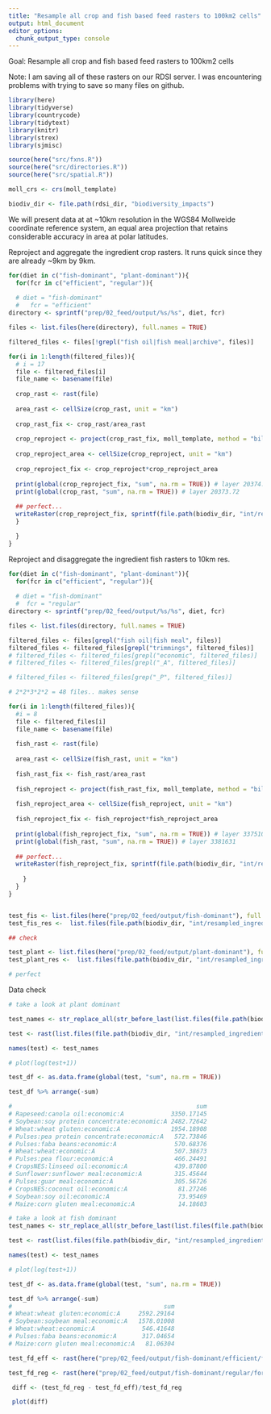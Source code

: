 ```yaml
---
title: "Resample all crop and fish based feed rasters to 100km2 cells"
output: html_document
editor_options: 
  chunk_output_type: console
---
```


Goal: Resample all crop and fish based feed rasters to 100km2 cells

Note: I am saving all of these rasters on our RDSI server. I was encountering problems with trying to save so many files on github.


```r

library(here)
library(tidyverse)
library(countrycode)
library(tidytext)
library(knitr)
library(strex)
library(sjmisc)

source(here("src/fxns.R"))
source(here("src/directories.R"))
source(here("src/spatial.R"))

moll_crs <- crs(moll_template)

biodiv_dir <- file.path(rdsi_dir, "biodiversity_impacts")

```

We will present data at at ~10km resolution in the WGS84 Mollweide coordinate reference system, an equal area projection that retains considerable accuracy in area at polar latitudes.

Reproject and aggregate the ingredient crop rasters. It runs quick since they are already ~9km by 9km.

```r

for(diet in c("fish-dominant", "plant-dominant")){
  for(fcr in c("efficient", "regular")){
  
  # diet = "fish-dominant"
  #   fcr = "efficient"
directory <- sprintf("prep/02_feed/output/%s/%s", diet, fcr)

files <- list.files(here(directory), full.names = TRUE)

filtered_files <- files[!grepl("fish oil|fish meal|archive", files)]

for(i in 1:length(filtered_files)){
  # i = 17
  file <- filtered_files[i]
  file_name <- basename(file)
  
  crop_rast <- rast(file)
  
  area_rast <- cellSize(crop_rast, unit = "km")
  
  crop_rast_fix <- crop_rast/area_rast
  
  crop_reproject <- project(crop_rast_fix, moll_template, method = "bilinear")
  
  crop_reproject_area <- cellSize(crop_reproject, unit = "km")
  
  crop_reproject_fix <- crop_reproject*crop_reproject_area
  
  print(global(crop_reproject_fix, "sum", na.rm = TRUE)) # layer 20374.35
  print(global(crop_rast, "sum", na.rm = TRUE)) # layer 20373.72
  
  ## perfect... 
  writeRaster(crop_reproject_fix, sprintf(file.path(biodiv_dir, "int/resampled_ingredient_rasts//%s/%s/%s"), diet,fcr, file_name), overwrite = TRUE)
  }

  }
}

```


Reproject and disaggregate the ingredient fish rasters to 10km res.

```r

for(diet in c("fish-dominant", "plant-dominant")){
  for(fcr in c("efficient", "regular")){
  
  # diet = "fish-dominant"
  #  fcr = "regular"
directory <- sprintf("prep/02_feed/output/%s/%s", diet, fcr)

files <- list.files(directory, full.names = TRUE)

filtered_files <- files[grepl("fish oil|fish meal", files)]
filtered_files <- filtered_files[grepl("trimmings", filtered_files)]
# filtered_files <- filtered_files[grepl("economic", filtered_files)]
# filtered_files <- filtered_files[grepl("_A", filtered_files)]

# filtered_files <- filtered_files[grep("_P", filtered_files)]

# 2*2*3*2*2 = 48 files.. makes sense

for(i in 1:length(filtered_files)){
  #i = 8
  file <- filtered_files[i]
  file_name <- basename(file)
  
  fish_rast <- rast(file)
  
  area_rast <- cellSize(fish_rast, unit = "km")
  
  fish_rast_fix <- fish_rast/area_rast
  
  fish_reproject <- project(fish_rast_fix, moll_template, method = "bilinear")
  
  fish_reproject_area <- cellSize(fish_reproject, unit = "km")
  
  fish_reproject_fix <- fish_reproject*fish_reproject_area
  
  print(global(fish_reproject_fix, "sum", na.rm = TRUE)) # layer 3375102
  print(global(fish_rast, "sum", na.rm = TRUE)) # layer 3381631
  
  ## perfect... 
  writeRaster(fish_reproject_fix, sprintf(file.path(biodiv_dir, "int/resampled_ingredient_rasts/%s/%s/%s"), diet, fcr, file_name), overwrite = TRUE)
  
    }
  }
}


test_fis <- list.files(here("prep/02_feed/output/fish-dominant"), full.names = TRUE, recursive = TRUE)
test_fis_res <-  list.files(file.path(biodiv_dir, "int/resampled_ingredient_rasts/fish-dominant"), full.names = TRUE, recursive = TRUE)

## check 

test_plant <- list.files(here("prep/02_feed/output/plant-dominant"), full.names = TRUE, recursive = TRUE)
test_plant_res <-  list.files(file.path(biodiv_dir, "int/resampled_ingredient_rasts/plant-dominant"), full.names = TRUE, recursive = TRUE)

# perfect 

```


Data check 

```r
# take a look at plant dominant

test_names <- str_replace_all(str_before_last(list.files(file.path(biodiv_dir, "int/resampled_ingredient_rasts/plant-dominant/regular"), pattern = "economic_A.tif"), ".tif"), "_", ":")

test <- rast(list.files(file.path(biodiv_dir, "int/resampled_ingredient_rasts/plant-dominant/regular"), pattern = "economic_A.tif", full.names = TRUE))

names(test) <- test_names

# plot(log(test+1))

test_df <- as.data.frame(global(test, "sum", na.rm = TRUE))

test_df %>% arrange(-sum)

#                                                   sum
# Rapeseed:canola oil:economic:A             3350.17145
# Soybean:soy protein concentrate:economic:A 2482.72642
# Wheat:wheat gluten:economic:A              1954.18908
# Pulses:pea protein concentrate:economic:A   572.73846
# Pulses:faba beans:economic:A                570.68376
# Wheat:wheat:economic:A                      507.38673
# Pulses:pea flour:economic:A                 466.24491
# CropsNES:linseed oil:economic:A             439.87800
# Sunflower:sunflower meal:economic:A         315.45644
# Pulses:guar meal:economic:A                 305.56726
# CropsNES:coconut oil:economic:A              81.27246
# Soybean:soy oil:economic:A                   73.95469
# Maize:corn gluten meal:economic:A            14.18603

# take a look at fish dominant
test_names <- str_replace_all(str_before_last(list.files(file.path(biodiv_dir, "int/resampled_ingredient_rasts/fish-dominant/regular"), pattern = "economic_A.tif"), ".tif"), "_", ":")

test <- rast(list.files(file.path(biodiv_dir, "int/resampled_ingredient_rasts/fish-dominant/regular"), pattern = "economic_A.tif", full.names = TRUE))

names(test) <- test_names

# plot(log(test+1))

test_df <- as.data.frame(global(test, "sum", na.rm = TRUE))

test_df %>% arrange(-sum)
#                                          sum
# Wheat:wheat gluten:economic:A     2592.29164
# Soybean:soybean meal:economic:A   1578.01008
# Wheat:wheat:economic:A             546.41648
# Pulses:faba beans:economic:A       317.04654
# Maize:corn gluten meal:economic:A   81.06304

```

```r
test_fd_eff <- rast(here("prep/02_feed/output/fish-dominant/efficient/forage fish_fish meal_economic_pelagic_catch_A.tif"))

test_fd_reg <- rast(here("prep/02_feed/output/fish-dominant/regular/forage fish_fish meal_economic_pelagic_catch_A.tif"))

 diff <- (test_fd_reg - test_fd_eff)/test_fd_reg

 plot(diff)
```

